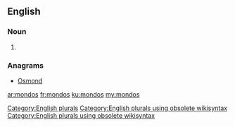 ==English==

===Noun===
{{head|en}}

# {{plural of|mondo}}

===Anagrams===
* [[Osmond#English|Osmond]]

[[Category:English plurals]][[Category:English plurals using obsolete wikisyntax]][[Category:English plurals using obsolete wikisyntax]]

[[ar:mondos]]
[[fr:mondos]]
[[ku:mondos]]
[[my:mondos]]